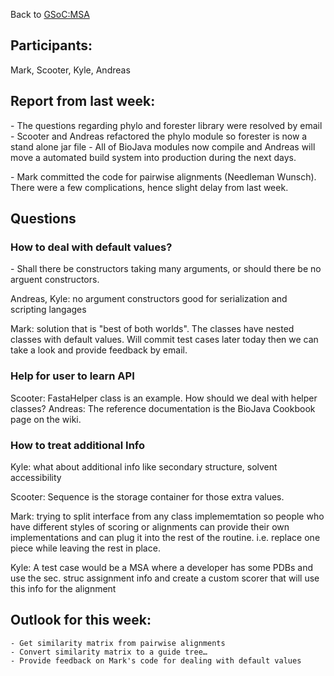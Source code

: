 Back to [[GSoC:MSA]]

==Participants:==
Mark, Scooter, Kyle, Andreas

==Report from last week:==

- The questions regarding phylo and forester library were resolved by email
- Scooter and Andreas refactored the phylo module so forester is now a stand alone jar file
- All of BioJava modules now compile and Andreas will move a automated build system into production during the next days.

- Mark committed the code for pairwise alignments (Needleman Wunsch). There were a few complications, hence slight delay from last week.

==Questions==

===How to deal with default values?===
- Shall there be constructors taking many arguments, or should there be no arguent constructors.  

Andreas, Kyle: no argument constructors good for serialization and scripting langages

Mark: solution that is  "best of both worlds". The classes have nested classes with default values.  Will commit test cases later today then we can take a look and provide feedback by email.

=== Help for user to learn API ===

Scooter: FastaHelper class is an example. How should we deal with
helper classes? Andreas: The reference documentation is the BioJava Cookbook page on the wiki.

=== How to treat additional Info ===
Kyle: what about additional info like secondary structure, solvent accessibility

Scooter: Sequence is the storage container for those extra values.

Mark: trying to split interface from any class implememtation so
people who have different styles of scoring or alignments can provide
their own implementations and can plug it into the rest of the
routine. i.e. replace one piece while leaving the rest in place.

Kyle: A test case would be a MSA where a developer has some PDBs and use the sec. struc
assignment info and create a custom scorer that will use this info for
the alignment

==Outlook for this week:==


 - Get similarity matrix from pairwise alignments
 - Convert similarity matrix to a guide tree…
 - Provide feedback on Mark's code for dealing with default values